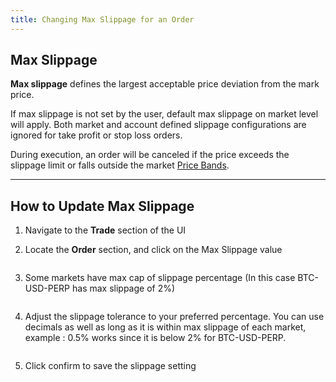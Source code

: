 ```yaml
---
title: Changing Max Slippage for an Order 
---
```


## Max Slippage  

**Max slippage** defines the largest acceptable price deviation from the mark price. 

If max slippage is not set by the user, default max slippage on market level will apply. 
Both market and account defined slippage configurations are ignored for take profit or stop loss orders.

During execution, an order will be canceled if the price exceeds the slippage limit or falls outside the market [Price Bands](https://docs.paradex.trade/documentation/risk-system/price-bands).

--- 

## How to Update Max Slippage  
1. Navigate to the **Trade** section of the UI

2. Locate the **Order** section, and click on the Max Slippage value

<Frame>
  <img src="../../assets/Slippage-1.png" alt="" />
</Frame>

3. Some markets have max cap of slippage percentage (In this case BTC-USD-PERP has max slippage of 2%)

<Frame>
  <img src="../../assets/Slippage-2.png" alt="" />
</Frame>

4. Adjust the slippage tolerance to your preferred percentage. You can use decimals as well as long as it is within max slippage of each market, example : 0.5% works since it is below 2% for BTC-USD-PERP.

<Frame>
  <img src="../../assets/Slippage-3.png" alt="" />
</Frame>

5. Click confirm to save the slippage setting

<Frame>
  <img src="../../assets/Slippage-4.png" alt="" />
</Frame>